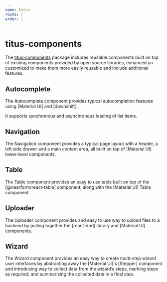 ```yaml
---
name: Intro
route: /
order: 1
---
```


# titus-components
The [titus-components](https://www.npmjs.com/package/@nearform/titus-components) package includes reusable components built on top of existing components provided by open source libraries, enhanced an customized to make them more easily reusable and include additional features.

## Autocomplete
The Autocomplete component provides typical autocompletion features using [Material UI] and [downshift].

It supports synchronous and asynchronous loading of list items.

## Navigation
The Navigation component provides a typical page layout with a header, a left side drawer and a main content area, all built on top of [Material UI] lower-level components.

## Table
The Table component provides an easy to use table built on top of the [@nearform/react-table] component, along with the [Material UI] Table component.

## Uploader
The Uploader component provides and easy to use way to upload files to a backend by pulling together the [react-dnd] library and [Material UI] components.

## Wizard
The Wizard component provides an easy way to create multi-step wizard user interfaces by abstracting away the [Material UI]'s [Stepper] component and introducing way to collect data from the wizard’s steps, marking steps as required, and summarizing the collected data in a final step.
